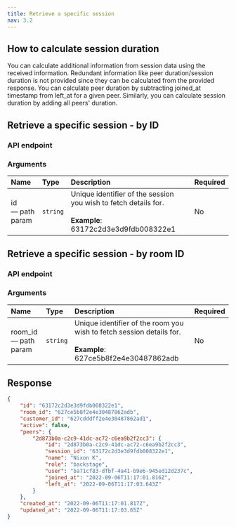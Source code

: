 ```yaml
---
title: Retrieve a specific session
nav: 3.2
---
```


## How to calculate session duration

You can calculate additional information from session data using the received information. Redundant information like peer duration/session duration is not provided since they can be calculated from the provided response. You can calculate peer duration by subtracting joined_at timestamp from left_at for a given peer. Similarly, you can calculate session duration by adding all peers' duration.

## Retrieve a specific session - by ID

### API endpoint

<GetRequest title="https://api.100ms.live/v2/sessions/<session_id>" />

### Arguments

| Name                  | Type     | Description                                                                                                     | Required |
| :-------------------- | :------- | :-------------------------------------------------------------------------------------------------------------- | :------- |
| id <br/> — path param | `string` | Unique identifier of the session you wish to fetch details for. <br/><br/>**Example**: 63172c2d3e3d9fdb008322e1 | No       |

## Retrieve a specific session - by room ID

### API endpoint

<GetRequest title="https://api.100ms.live/v2/sessions/<room_id>" />

### Arguments

| Name                       | Type     | Description                                                                                                          | Required |
| :------------------------- | :------- | :------------------------------------------------------------------------------------------------------------------- | :------- |
| room_id <br/> — path param | `string` | Unique identifier of the room you wish to fetch session details for. <br/><br/>**Example**: 627ce5b8f2e4e30487862adb | No       |

## Response

```json
{
    "id": "63172c2d3e3d9fdb008322e1",
    "room_id": "627ce5b8f2e4e30487862adb",
    "customer_id": "627cdddff2e4e30487862ad1",
    "active": false,
    "peers": {
        "2d873b0a-c2c9-41dc-ac72-c6ea9b2f2cc3": {
            "id": "2d873b0a-c2c9-41dc-ac72-c6ea9b2f2cc3",
            "session_id": "63172c2d3e3d9fdb008322e1",
            "name": "Nixon K",
            "role": "backstage",
            "user": "ba71cf83-dfbf-4a41-b9e6-945ed12d237c",
            "joined_at": "2022-09-06T11:17:01.816Z",
            "left_at": "2022-09-06T11:17:03.643Z"
        }
    },
    "created_at": "2022-09-06T11:17:01.817Z",
    "updated_at": "2022-09-06T11:17:03.65Z"
}
```
